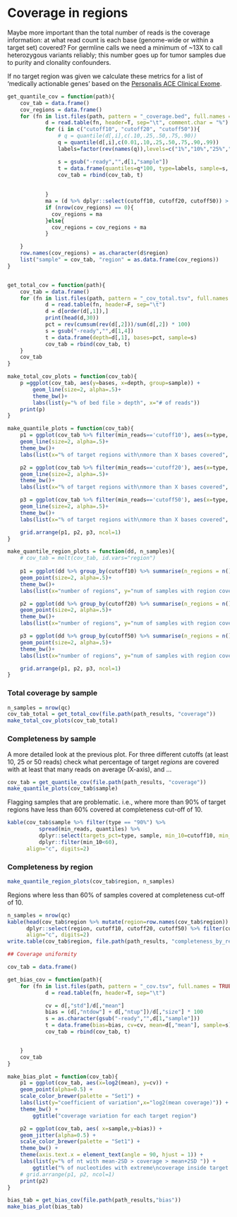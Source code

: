 
# Coverage in regions

Maybe more important than the total number of reads is the coverage information: at what read count is each base (genome-wide or within a target set) covered? For germline calls we need a minimum of ~13X to call heterozygous variants reliably; this number goes up for tumor samples due to purity and clonality confounders. 

If no target region was given we calculate these metrics for a list of 'medically actionable genes' based on the [Personalis ACE Clinical Exome](http://www.personalis.com/clinical/).

```r
get_quantile_cov = function(path){
    cov_tab = data.frame()
    cov_regions = data.frame()
    for (fn in list.files(path, pattern = "_coverage.bed", full.names = TRUE)){
            d = read.table(fn, header=T, sep="\t", comment.char = "%")
            for (i in c("cutoff10", "cutoff20", "cutoff50")){
                # q = quantile(d[,i],c(.10,.25,.50,.75,.90))
                q = quantile(d[,i],c(0.01,.10,.25,.50,.75,.90,.99))
                labels=factor(rev(names(q)),levels=c("1%","10%","25%","50%","75%","90%","99%"))

                s = gsub("-ready","",d[1,"sample"])
                t = data.frame(quantiles=q*100, type=labels, sample=s, min_reads=i)
                cov_tab = rbind(cov_tab, t)
                
                
            }
            ma = (d %>% dplyr::select(cutoff10, cutoff20, cutoff50)) > 0.60
            if (nrow(cov_regions) == 0){
              cov_regions = ma
            }else{
              cov_regions = cov_regions + ma
            }    

    }
    row.names(cov_regions) = as.character(d$region)
    list("sample" = cov_tab, "region" = as.data.frame(cov_regions))
}


get_total_cov = function(path){
    cov_tab = data.frame()
    for (fn in list.files(path, pattern = "_cov_total.tsv", full.names = TRUE)){
            d = read.table(fn, header=F, sep="\t")
            d = d[order(d[,1]),]
            print(head(d,30))
            pct = rev(cumsum(rev(d[,2]))/sum(d[,2]) * 100)
            s = gsub("-ready","",d[1,4])
            t = data.frame(depth=d[,1], bases=pct, sample=s)
            cov_tab = rbind(cov_tab, t)
    }
    cov_tab
}

make_total_cov_plots = function(cov_tab){
    p =ggplot(cov_tab, aes(y=bases, x=depth, group=sample)) +
        geom_line(size=2, alpha=.5)+
        theme_bw()+
        labs(list(y="% of bed file > depth", x="# of reads"))
    print(p)
}

make_quantile_plots = function(cov_tab){
    p1 = ggplot(cov_tab %>% filter(min_reads=='cutoff10'), aes(x=type, y=quantiles,  group=sample)) +
    geom_line(size=2, alpha=.5)+
    theme_bw()+
    labs(list(x="% of target regions with\nmore than X bases covered", y="% of nt covered\ninside the target", title="considered covered when nt has >10 reads"))

    p2 = ggplot(cov_tab %>% filter(min_reads=='cutoff20'), aes(x=type, y=quantiles,  group=sample)) +
    geom_line(size=2, alpha=.5)+
    theme_bw()+
    labs(list(x="% of target regions with\nmore than X bases covered", y="% of nt covered\ninside the target", title="considered covered when nt has >25 reads"))

    p3 = ggplot(cov_tab %>% filter(min_reads=='cutoff50'), aes(x=type, y=quantiles, group=sample)) +
    geom_line(size=2, alpha=.5)+
    theme_bw()+
    labs(list(x="% of target regions with\nmore than X bases covered", y="% of nt covered\ninside the target", title="considered covered when nt has >50 reads"))

    grid.arrange(p1, p2, p3, ncol=1)
}

make_quantile_region_plots = function(dd, n_samples){
    # cov_tab = melt(cov_tab, id.vars="region")
    
    p1 = ggplot(dd %>% group_by(cutoff10) %>% summarise(n_regions = n())  %>% filter(q10<n_samples*0.8), aes(x=n_regions, y=q10)) +
    geom_point(size=2, alpha=.5)+
    theme_bw()+
    labs(list(x="number of regions", y="num of samples with region covered", title="considered covered when nt has >10 reads. Only looking at regions with < 80% of samples"))

    p2 = ggplot(dd %>% group_by(cutoff20) %>% summarise(n_regions = n())  %>% filter(q20<n_samples*0.8), aes(x=n_regions, y=q20)) +
    geom_point(size=2, alpha=.5)+
    theme_bw()+
    labs(list(x="number of regions", y="num of samples with region covered", title="considered covered when nt has >20 reads. Only looking at regions with < 80% of samples"))

    p3 = ggplot(dd %>% group_by(cutoff50) %>% summarise(n_regions = n())  %>% filter(q50<n_samples*0.8), aes(x=n_regions, y=q50)) +
    geom_point(size=2, alpha=.5)+
    theme_bw()+
    labs(list(x="number of regions", y="num of samples with region covered", title="considered covered when nt has >50 reads. Only looking at regions with < 80% of samples"))

    grid.arrange(p1, p2, p3, ncol=1)
}
```

### Total coverage by sample

```r
n_samples = nrow(qc)
cov_tab_total = get_total_cov(file.path(path_results, "coverage"))
make_total_cov_plots(cov_tab_total)
```

### Completeness by sample

A more detailed look at the previous plot. For three different cutoffs (at least 10, 25 or 50 reads) check what percentage of target _regions_ are covered with at least that many reads on average (X-axis), and ...

```r
cov_tab = get_quantile_cov(file.path(path_results, "coverage"))
make_quantile_plots(cov_tab$sample)
```

Flagging samples that are problematic. i.e., where more than 90% of target regions have less than 60% covered at completeness cut-off of 10.

```r
kable(cov_tab$sample %>% filter(type == "90%") %>%
          spread(min_reads, quantiles) %>%
          dplyr::select(targets_pct=type, sample, min_10=cutoff10, min_20=cutoff20, min_50=cutoff50) %>%
          dplyr::filter(min_10<60),
      align="c", digits=2)

```

### Completeness by region

```r
make_quantile_region_plots(cov_tab$region, n_samples)
```

Regions where less than 60% of samples covered at completeness cut-off of 10.

```r
n_samples = nrow(qc)
kable(head(cov_tab$region %>% mutate(region=row.names(cov_tab$region)) %>% 
      dplyr::select(region, cutoff10, cutoff20, cutoff50) %>% filter(cutoff10 < n_samples*0.6),50), 
      align="c", digits=2)
write.table(cov_tab$region, file.path(path_results, "completeness_by_region_and_sample.tsv"))
```



```r
## Coverage uniformity

cov_tab = data.frame()

get_bias_cov = function(path){
    for (fn in list.files(path, pattern = "_cov.tsv", full.names = TRUE)){
            d = read.table(fn, header=T, sep="\t")

            cv = d[,"std"]/d[,"mean"]
            bias = (d[,"ntdow"] + d[,"ntup"])/d[,"size"] * 100
            s = as.character(gsub("-ready","",d[1,"sample"]))
            t = data.frame(bias=bias, cv=cv, mean=d[,"mean"], sample=s)
            cov_tab = rbind(cov_tab, t)


    }
    cov_tab
}

make_bias_plot = function(cov_tab){
    p1 = ggplot(cov_tab, aes(x=log2(mean), y=cv)) +
    geom_point(alpha=0.5) +
    scale_color_brewer(palette = "Set1") +
    labs(list(y="coefficient of variation",x="log2(mean coverage)")) +
    theme_bw() +
        ggtitle("coverage variation for each target region")

    p2 = ggplot(cov_tab, aes( x=sample,y=bias)) +
    geom_jitter(alpha=0.5) +
    scale_color_brewer(palette = "Set1") +
    theme_bw() +
    theme(axis.text.x = element_text(angle = 90, hjust = 1)) +
    labs(list(y="% of nt with mean-2SD > coverage > mean+2SD ")) +
        ggtitle("% of nucleotides with extreme\ncoverage inside target regions")
    # grid.arrange(p1, p2, ncol=1)
    print(p2)
}
```

```r
bias_tab = get_bias_cov(file.path(path_results,"bias"))
make_bias_plot(bias_tab)
```

